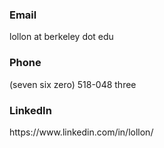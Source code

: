 ### Email

lollon at berkeley dot edu

### Phone

(seven six zero) 518-048 three

### LinkedIn

https://www.linkedin.com/in/lollon/